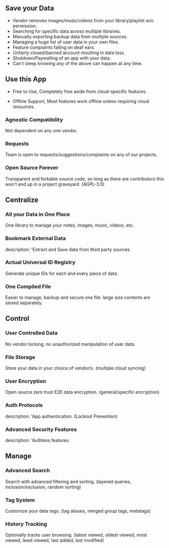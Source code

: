 ## Save your Data

- Vendor removes images/music/videos from your library/playlist w/o permission.
- Searching for specific data across multiple libraries.
- Manually exporting backup data from multiple sources.
- Managing a huge list of user data in your own files.
- Feature complaints falling on deaf ears.
- Unfairly closed/banned account resulting in data loss.
- Shutdown/Paywalling of an app with your data.
- Can't sleep knowing any of the above can happen at any time.

## Use this App

- Free to Use, Completely free aside from cloud-specific features.

- Offline Support, Most features work offline unless requiring cloud resources.

### Agnostic Compatibility

Not dependent on any one vendor.

### Requests

Team is open to requests/suggestions/complaints on any of our projects.

### Open Source Forever

Transparent and forkable source code, so long as there are contributors this won't end up in a project graveyard. (AGPL-3.0)

## Centralize

### All your Data in One Place

One library to manage your notes, images, music, videos, etc.

### Bookmark External Data

description: 'Extract and Save data from third party sources.

### Actual Universal ID Registry

Generate unique IDs for each and every piece of data.

### One Compiled File

Easier to manage, backup and secure one file. large size contents are stored separately.

## Control

### User Controlled Data

No vendor locking, no unauthorized manipulation of user data.

### File Storage

Store your data in your choice of vendor/s. (multiple cloud syncing)

### User Encryption

Open source zero trust E2E data encryption. (general/specific encryption)

### Auth Protocols

description: 'App authentication. (Lockout Prevention)

### Advanced Security Features

description: 'Authless features.

## Manage

### Advanced Search

Search with advanced filtering and sorting. (layered queries, inclusion/exclusion, random sorting)

### Tag System

Customize your data tags. (tag aliases, merged group tags, metatags)

### History Tracking

Optionally tracks user browsing. (latest viewed, oldest viewed, most viewed, least viewed, last added, last modified)
